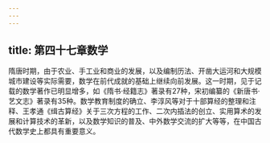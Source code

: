```yaml
---
---
---
```

title: 第四十七章数学
---



隋唐时期，由于农业、手工业和商业的发展，以及编制历法、开凿大运河和大规模城市建设等实际需要，数学在前代成就的基础上继续向前发展。这一时期，见于记载的数学著作已明显增多，如《隋书·经籍志》著录有27种，宋初编纂的《新唐书·艺文志》著录有35种。数学教育制度的确立、李淳风等对于十部算经的整理和注释、王孝通《缉古算经》关于三次方程的工作、二次内插法的创立、实用算术的发展和计算技术的革新，以及数学知识的普及、中外数学交流的扩大等等，在中国古代数学史上都具有重要意义。